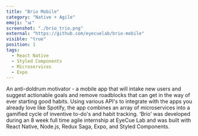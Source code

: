 ```yaml
---
title: "Brio Mobile"
category: "Native + Agile"
emoji: "📊"
screenshot: "./brio_trio.png"
external: "https://github.com/eyecuelab/brio-mobile"
visible: "true"
position: 1
tags:
  - React Native
  - Styled Components
  - Microservices
  - Expo
---
```


An anti-doldrum motivator - a mobile app that will intake new users and suggest actionable goals and remove roadblocks that can get in the way of ever starting good habits. Using various API's to integrate with the apps you already love like Spotify, the app combines an array of microservices into a gamified cycle of inventive to-do's and habit tracking. ‘Brio’ was developed during an 8 week full time agile internship at EyeCue Lab and was built with React Native, Node.js, Redux Saga, Expo, and Styled Components.
